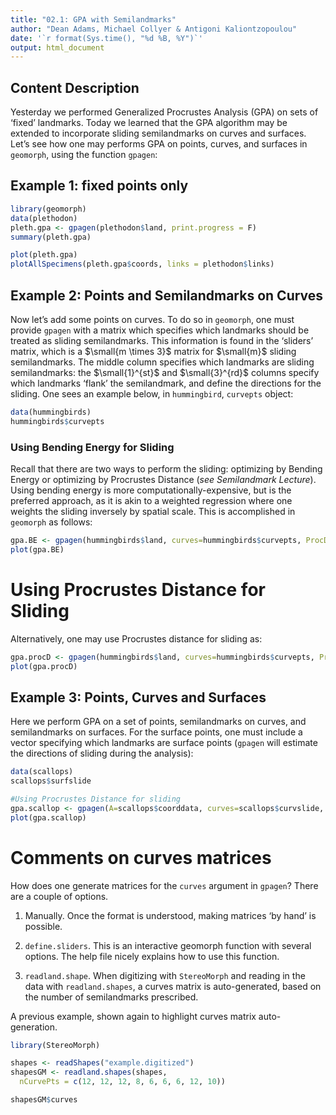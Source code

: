 ---
title: "02.1: GPA with Semilandmarks"
author: "Dean Adams, Michael Collyer & Antigoni Kaliontzopoulou"
date: '`r format(Sys.time(), "%d %B, %Y")`'
output: html_document
---

## **Content Description**

Yesterday we performed Generalized Procrustes Analysis (GPA) on sets of 'fixed' landmarks. Today we learned that the GPA algorithm may be extended to incorporate sliding semilandmarks on curves and surfaces. Let's see how one may performs GPA on points, curves, and surfaces in `geomorph`, using the function `gpagen`:

## **Example 1: fixed points only**

```{r eval=TRUE}
library(geomorph)
data(plethodon)
pleth.gpa <- gpagen(plethodon$land, print.progress = F)
summary(pleth.gpa)

plot(pleth.gpa)
plotAllSpecimens(pleth.gpa$coords, links = plethodon$links)
```


## **Example 2: Points and Semilandmarks on Curves**

Now let's add some points on curves. To do so in `geomorph`, one must provide `gpagen` with a matrix which specifies which landmarks should be treated as sliding semilandmarks. This information is found in the 'sliders' matrix, which is a $\small{m \times 3}$ matrix for $\small{m}$ sliding semilandmarks. The middle column specifies which landmarks are sliding semilandmarks: the $\small{1}^{st}$ and $\small{3}^{rd}$ columns specify which landmarks 'flank' the semilandmark, and define the directions for the sliding. One sees an example below, in `hummingbird`, `curvepts` object:

```{r eval=TRUE}
data(hummingbirds)
hummingbirds$curvepts   
```

### Using Bending Energy for Sliding

Recall that there are two ways to perform the sliding: optimizing by Bending Energy or optimizing by Procrustes Distance (*see Semilandmark Lecture*). Using bending energy is more computationally-expensive, but is the preferred approach, as it is akin to a weighted regression where one weights the sliding inversely by spatial scale. This is accomplished in `geomorph` as follows:

```{r eval=TRUE}
gpa.BE <- gpagen(hummingbirds$land, curves=hummingbirds$curvepts, ProcD=FALSE, print.progress = F)
plot(gpa.BE)
```

# Using Procrustes Distance for Sliding

Alternatively, one may use Procrustes distance for sliding as: 

```{r eval=TRUE}
gpa.procD <- gpagen(hummingbirds$land, curves=hummingbirds$curvepts, ProcD=TRUE, print.progress = F)
plot(gpa.procD)
```

## **Example 3: Points, Curves and Surfaces**

Here we perform GPA on a set of points, semilandmarks on curves, and semilandmarks on surfaces. For the surface points, one must include a vector specifying which landmarks are surface points (`gpagen` will estimate the directions of sliding during the analysis):

```{r eval=TRUE}
data(scallops)
scallops$surfslide  

#Using Procrustes Distance for sliding
gpa.scallop <- gpagen(A=scallops$coorddata, curves=scallops$curvslide, surfaces=scallops$surfslide, print.progress = F)
plot(gpa.scallop)
```

# Comments on curves matrices

How does one generate matrices for the `curves` argument in `gpagen`?  There are a couple of options.


 1. Manually.  Once the format is understood, making matrices 'by hand' is possible.

 2. `define.sliders`.  This is an interactive geomorph function with several options.  The help file nicely explains how to use this function.

 3. `readland.shape`.  When digitizing with `StereoMorph` and reading in the data with `readland.shapes`, a curves matrix is auto-generated, based on the number of semilandmarks prescribed.  

A previous example, shown again to highlight curves matrix auto-generation.


```{r eval=TRUE}
library(StereoMorph)

shapes <- readShapes("example.digitized")
shapesGM <- readland.shapes(shapes, 
  nCurvePts = c(12, 12, 12, 8, 6, 6, 6, 12, 10))

shapesGM$curves

```

